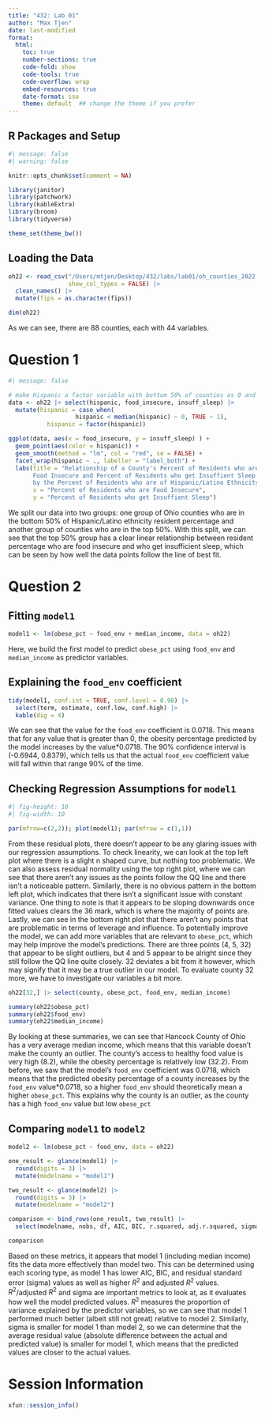 ```yaml
---
title: "432: Lab 01"
author: "Max Tjen"
date: last-modified
format: 
  html:
    toc: true
    number-sections: true
    code-fold: show
    code-tools: true
    code-overflow: wrap
    embed-resources: true
    date-format: iso
    theme: default  ## change the theme if you prefer
---
```


## R Packages and Setup

```r
#| message: false
#| warning: false

knitr::opts_chunk$set(comment = NA) 

library(janitor) 
library(patchwork)
library(kableExtra)
library(broom)
library(tidyverse) 

theme_set(theme_bw())
```

## Loading the Data

```r
oh22 <- read_csv("/Users/mtjen/Desktop/432/labs/lab01/oh_counties_2022.csv", 
                 show_col_types = FALSE) |>
  clean_names() |>
  mutate(fips = as.character(fips))

dim(oh22)
```

As we can see, there are 88 counties, each with 44 variables.


# Question 1

```r
#| message: false

# make Hispanic a factor variable with bottom 50% of counties as 0 and top 50% of counties as 1
data <- oh22 |> select(hispanic, food_insecure, insuff_sleep) |>
  mutate(hispanic = case_when(
                   hispanic < median(hispanic) ~ 0, TRUE ~ 1),
           hispanic = factor(hispanic))

ggplot(data, aes(x = food_insecure, y = insuff_sleep) ) +
  geom_point(aes(color = hispanic)) +
  geom_smooth(method = "lm", col = "red", se = FALSE) + 
  facet_wrap(hispanic ~ ., labeller = "label_both") +
  labs(title = "Relationship of a County's Percent of Residents who are
       Food Insecure and Percent of Residents who get Insuffient Sleep
       by the Percent of Residents who are of Hispanic/Latino Ethnicity",
       x = "Percent of Residents who are Food Insecure",
       y = "Percent of Residents who get Insuffient Sleep")
```

We split our data into two groups: one group of Ohio counties who are in the bottom 50% of Hispanic/Latino ethnicity resident percentage and another group of counties who are in the top 50%. With this split, we can see that the top 50% group has a clear linear relationship between resident percentage who are food insecure and who get insufficient sleep, which can be seen by how well the data points follow the line of best fit.


# Question 2

## Fitting `model1`

```r
model1 <- lm(obese_pct ~ food_env + median_income, data = oh22) 
```

Here, we build the first model to predict `obese_pct` using `food_env` and `median_income` as predictor variables.

## Explaining the `food_env` coefficient

```r
tidy(model1, conf.int = TRUE, conf.level = 0.90) |> 
  select(term, estimate, conf.low, conf.high) |> 
  kable(dig = 4)
```

We can see that the value for the `food_env` coefficient is 0.0718. This means that for any value that is greater than 0, the obesity percentage predicted by the model increases by the value*0.0718. The 90% confidence interval is (-0.6944,	0.8379), which tells us that the actual `food_env` coefficient value will fall within that range 90% of the time. 

## Checking Regression Assumptions for `model1`

```r
#| fig-height: 10
#| fig-width: 10

par(mfrow=c(2,2)); plot(model1); par(mfrow = c(1,1))
```

From these residual plots, there doesn't appear to be any glaring issues with our regression assumptions. To check linearity, we can look at the top left plot where there is a slight n shaped curve, but nothing too problematic. We can also assess residual normality using the top right plot, where we can see that there aren't any issues as the points follow the QQ line and there isn't a noticeable pattern. Similarly, there is no obvious pattern in the bottom left plot, which indicates that there isn't a significant issue with constant variance. One thing to note is that it appears to be sloping downwards once fitted values clears the 36 mark, which is where the majority of points are. Lastly, we can see in the bottom right plot that there aren't any points that are problematic in terms of leverage and influence. To potentially improve the model, we can add more variables that are relevant to `obese_pct`, which may help improve the model's predictions. There are three points (4, 5, 32) that appear to be slight outliers, but 4 and 5 appear to be alright since they still follow the QQ line quite closely. 32 deviates a bit from it however, which may signify that it may be a true outlier in our model. To evaluate county 32 more, we have to investigate our variables a bit more.

```r
oh22[32,] |> select(county, obese_pct, food_env, median_income)

summary(oh22$obese_pct)
summary(oh22$food_env)
summary(oh22$median_income)
```

By looking at these summaries, we can see that Hancock County of Ohio has a very average median income, which means that this variable doesn't make the county an outlier. The county's access to healthy food value is very high (8.2), while the obesity percentage is relatively low (32.2). From before, we saw that the model's `food_env` coefficient was 0.0718, which means that the predicted obesity percentage of a county increases by the `food_env` value*0.0718, so a higher `food_env` should theoretically mean a higher `obese_pct`. This explains why the county is an outlier, as the county has a high `food_env` value but low `obese_pct`

## Comparing `model1` to `model2`

```r
model2 <- lm(obese_pct ~ food_env, data = oh22) 

one_result <- glance(model1) |> 
  round(digits = 3) |>
  mutate(modelname = "model1")

two_result <- glance(model2) |>
  round(digits = 3) |>
  mutate(modelname = "model2")

comparison <- bind_rows(one_result, two_result) |>
  select(modelname, nobs, df, AIC, BIC, r.squared, adj.r.squared, sigma)

comparison
```

Based on these metrics, it appears that model 1 (including median income) fits the data more effectively than model two. This can be determined using each scoring type, as model 1 has lower AIC, BIC, and residual standard error (sigma) values as well as higher $R^2$ and adjusted $R^2$ values. $R^2$/adjusted $R^2$ and sigma are important metrics to look at, as it evaluates how well the model predicted values. $R^2$ measures the proportion of variance explained by the predictor variables, so we can see that model 1 performed much better (albeit still not great) relative to model 2. Similarly, sigma is smaller for model 1 than model 2, so we can determine that the average residual value (absolute difference between the actual and predicted value) is smaller for model 1, which means that the predicted values are closer to the actual values.


# Session Information

```r
xfun::session_info()
```
